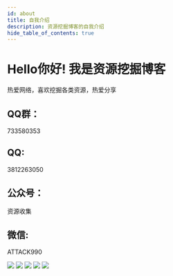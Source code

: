 ```yaml
---
id: about
title: 自我介绍
description: 资源挖掘博客的自我介绍
hide_table_of_contents: true
---
```


# Hello你好! 我是资源挖掘博客
热爱网络，喜欢挖掘各类资源，热爱分享

## QQ群：
733580353

## QQ:
3812263050

## 公众号：
资源收集

## 微信:
ATTACK990


![](./jies1.png)
![](./jies2.png)
![](./jies3.png)
![](./jies4.png)
![](./jies5.png)
